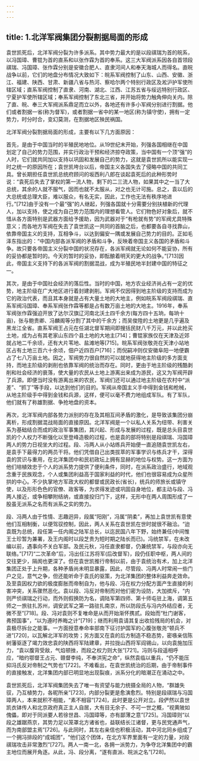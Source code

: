 ```yaml
---
---
---
```

title: 1.北洋军阀集团分裂割据局面的形成
---




袁世凯死后，北洋军阀分裂为许多派系。其中势力最大的是以段祺瑞为首的皖系，以冯国璋、曹锟为首的直系和以张作霖为首的奉系。这三大军阀派系因各自首领段祺瑞、冯国璋、张作霖分别是安徽合肥人、直隶河间人和奉天海城人而得名。直皖战争以前，它们的地盘分布情况大致如下：皖系军阀控制了山东、山西、安徽、浙江、福建、陕西、甘肃、新疆八省与热河、察哈尔两个特别行政区及淞沪护军使所辖区域；直系军阀控制了直隶、河南、湖北、江西、江苏五省与绥远特别行政区、宁夏护军使所辖区域；奉系军阀控制了东北三省，并开始将势力触角伸向关内。除了直、皖、奉三大军阀派系鼎足而立以外，各地还有许多小军阀分别进行割据。他们或者割据一省(称为督军)，或者割据一省中的某一地区(称为镇守使)，拥有一定势力，时分时合，变幻莫测，在割据地区殃民祸国。

北洋军阀分裂割据局面的形成，主要有以下几方面原因：

首先，是由于中国当时的半殖民地地位。从19世纪末开始，列强各国相继在中国划定了自己的势力范围，并实行政治干预和经济掠夺政策，当中国有一个顶“强”的人时，它们就共同加以支持以巩固和发展自己的势力，这就是袁世凯所以能实现一时之统一的原因所在；袁世凯垮台以后，帝国主义各国失去了侵略中国的共同工具。曾长期担任袁世凯总统府顾问的坂西利八郎在谈起袁死后的此种形势时说：“袁死后失去了掌权的第一流人物，剩下的二三流人物，如果其中之一当了大总统，其余的人就不服气，因而也就不太服从，对之也无计可施。总之，袁以后的大总统或总理大臣，难以服众，有名无实，因此，工作也无法有秩序地进行。”[712]由于没有一个最“强”的人继起，列强各国就十分需要分别扶植新的代理人，加以支持，使之成为自己势力范围内的理想看管人。它们物色好对象后，就不惜从各方面特别是武器方面给予援助，因为武器对于“有枪就有势”的军阀尤具特殊意义；而各地方军阀在失去了袁世凯这一共同的首脑之后，也都要各自寻找靠山，依靠帝国主义的支持，互相争斗，以达到偏安一隅或发展自己势力的目的。正如毛泽东指出的：“中国内部各派军阀的矛盾和斗争，反映着帝国主义各国的矛盾和斗争。故只要各帝国主义分裂中国的状况存在，各派军阀就无论如何不能妥协，所有的妥协都是暂时的。今天的暂时的妥协，即酝酿着明天的更大的战争。”[713]因此，帝国主义支持下的各派军阀的割据混战，成为半殖民地半封建中国的特征之一。

其次，是由于中国社会经济的落后性。当时的中国，地方农业经济尚占有一定的优势，地主阶级在广大地区进行着封建剥削。军阀不仅因得到地主阶级的支持而成为它的政治代表，而且其本身就是占有大量土地的大地主，例如皖系军阀段祺瑞、直系军阀冯国璋、奉系军阀张作霖等都是占有数万亩土地的大地主。1916年，奉系军阀张作霖强迫开放了达尔汉旗辽河南北沃土四千余方(每方四十五垧，每垧十亩)，张与鲍贵卿、冯麟阁等分割了其中的千余方；而吴俊陞的土地更是几乎遍及黑龙江全省。直系军阀王占元在任湖北督军期间即搜括民财八千万元，并以此抢买土地，成为占有其老家山东四个县土地的大地主[714]；曹锟家族仅在天津及近郊就占地二千余顷，还有大片苇地、盐滩地等[715]。皖系军阀张敬尧在天津小站地区占有土地三百六十余顷，佃户近四百户[716]；而倪嗣冲则仅安徽阜阳一地便霸占了七八万亩土地。因之，军阀势力很自然的可以就地获得地主阶级的多方面支持，而地主阶级的剥削也依靠军阀的统治而存在。同时，更由于地主阶级的残酷剥削和社会经济的衰落，使大量的农民从土地上游离出来成为游民，这又为军阀开辟了兵源。即便当时没有游离出来的农民，军阀们还可以通过地主阶级在农村中“派差”、“抓丁”等手段，以达到他们的目的。军阀从帝国主义手中得到金钱和枪械，从地主阶级手中得到金钱和兵源，这样，便可以毫不费力地组成军队。有了军队，他们就有了称雄割据、争抢地盘的资本。

再次，北洋军阀内部各势力派别的存在及其相互间矛盾的激化，是导致该集团分崩离析，形成割据混战局面的直接原因。北洋军阀是一个以私人关系为纽带、利害关系为基础结合而成的政治军事集团，其兴起、形成与发展的过程，既是总头目袁世凯的个人权力不断强化以至登峰造极的过程，也是袁的部将特别是段祺瑞、冯国璋两人的势力日视坐大的过程。段、冯两人从小站练兵开始便一直追随袁世凯左右，是袁手下最得力的两员干将。他们凭借自己出类拔萃的军事学识与练兵才干，深得袁的赏识与重用，在北洋集团中和民初政坛上拥有显赫的地位与权势。这一方面为他们培植效忠于个人的派系势力提供了便利条件，同时，在派系政治盛行，地域观念重于民族观念，个人或集团利益高于国家利益的时代，他们也很容易成为众星所拱的中心。不少执掌地方军政大权的都督或民政长(省长)，统兵的师旅长或镇守使，以及形形色色的官僚、政客等，为求得发迹或巩固自身地位，都主动与段、冯两人接近，或争相攀附结纳，或直接投归门下，这样，无形中在两人周围形成了一股虽无派系之名而有派系之实的势力。

段、冯两人由于性情、志趣迥异，段属“阳刚”，冯属“阴柔”，再加上袁世凯有意使他们互相制衡，以便驾驭控制，因此，两人关系在袁世凯在世时就很不融洽。“迨袁既为总统，段任第一任内阁之陆军总长，以迄民国八年下野，始终兼任(中间惟王士珍暂为兼署，及王内阁时以段芝贵为短时期之陆长而已)。冯统禁军，在未改编以前，遇事向不关白军部。及民元秋，冯任直隶都督，仍兼统禁军，与段亦向无联络。”[717]“二次革命”后，冯出任江苏将军(后改督军)，段仍任职中枢，两人间的交往更少，隔阂也更深了。但在袁世凯推行帝制以前，由于袁统治有术，加上北洋集团正处于上升期，各种矛盾尚未明显暴露，因此，尽管段、冯两人时常闹一些门户之见，意气之争，但还能听命于袁氏的驱策，为北洋集团的整体利益奔走效命。及至袁因权力欲的极度膨胀而帝制自为，他与段、冯在权力分配方面产生直接的利害冲突，关系骤然恶化。袁以段、冯反对帝制而对他们密为设防，大加摈斥，“内则严侦祺瑞之行动，而外则假换防为名，调陆军第四师、第十师屯驻上海，调第五师之一旅驻扎苏州，调安武军之第一路驻扎南京，所以防段氏与冯内外结应者，无微不至”[718]。段、冯对袁则不复唯命是从而开始渐怀携贰。段始而“杜门谢客，弗预国事”，“以为遵时养晦之计”[719]；继而利用袁请其复出收拾残局的机会，对袁极尽拆台之能事。一方面授意奉命率部南下征讨护国军的心腹张敬尧“顿兵不进”[720]，以瓦解北洋军的攻势；另方面又在袁的后方制造不稳态势，密嗾亲信陈树藩驱逐了竭力效忠袁的陕西将军陆建章，并拉拢山西将军阎锡山，以向袁施加压力，“袁以腹背受敌，气焰顿挫，而段之权力则大张”[721]。冯则与段遥相呼应，“暗约鄂督王占元、赣督李纯，不奉洪宪之命”，纵然袁临以重兵，“仍不能压抑冯氏反对帝制之气势也”[722]。不难看出，在袁世凯统治的后期，由于帝制事件的直接触发，北洋集团内部已明显地出现裂痕，派系分化的暗潮正在涌动之中。

袁世凯死后，北洋军阀集团失去了唯一有资望与能力统摄全局的人物，“群雄失驭，乃互植势力，各昵所亲”[723]，内部分裂更是愈演愈烈。特别是段祺瑞与冯国璋两人，本来就积不相能，“素不相容”[724]，此时更是公开对立。段俨然以袁世凯衣钵传人和北京政府真正主人自居，大有目无余子、不可一世之概，“视黄陂如傀儡，即对于同派要人若徐世昌、冯国璋等，亦有鄙薄之意”[725]。冯国璋则“以段之雄踞燕京，其势力足以笼罩北方诸省也，益联结长江诸督，更与民党通声气，而为南部盟主焉”[726]。与此同时，其左右亲信也积极活动，其中河北同乡组成了一个拥冯排段的“成城团”，“他们这个团体，在北方军界里面有一定的力量，对段祺瑞攻击非常激烈”[727]。两人一南一北，各拥一派势力，为争夺北洋集团中的霸主地位而展开角逐。从此，冯、段分离，“遂有直派、皖派之名”[728]。